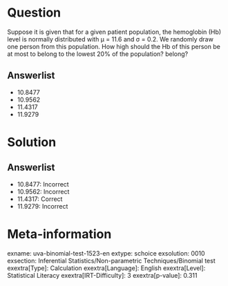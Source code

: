 Question
========

Suppose it is given that for a given patient population, the hemoglobin (Hb) level is normally distributed with μ = 11.6 and σ = 0.2. We randomly draw one person from this population. How high should the Hb of this person be at most to belong to the lowest 20% of the population? belong?

Answerlist
----------

* 10.8477
* 10.9562
* 11.4317
* 11.9279

Solution
========

Answerlist
----------

* 10.8477: Incorrect
* 10.9562: Incorrect
* 11.4317: Correct
* 11.9279: Incorrect

Meta-information
================
exname: uva-binomial-test-1523-en
extype: schoice
exsolution: 0010
exsection: Inferential Statistics/Non-parametric Techniques/Binomial test
exextra[Type]: Calculation
exextra[Language]: English
exextra[Level]: Statistical Literacy
exextra[IRT-Difficulty]: 3
exextra[p-value]: 0.311
